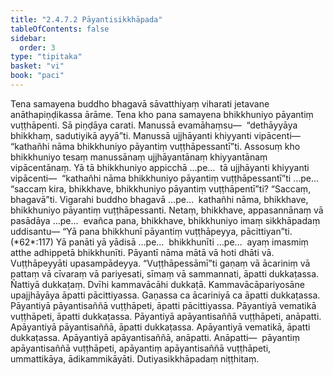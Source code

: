 ```yaml
---
title: "2.4.7.2 Pāyantisikkhāpada"
tableOfContents: false
sidebar:
  order: 3
type: "tipitaka"
basket: "vi"
book: "paci"
---
```



<DynamicBreadcrumb />

<Division number="1072" book="paci" bookNo="2" page="418">

<Paragraph number="3191" book="paci">
Tena samayena buddho bhagavā sāvatthiyaṃ viharati jetavane anāthapiṇḍikassa ārāme. Tena kho pana samayena bhikkhuniyo pāyantiṃ vuṭṭhāpenti. Sā piṇḍāya carati. Manussā evamāhaṃsu—  “dethāyyāya bhikkhaṃ, sadutiyikā ayyā”ti. Manussā ujjhāyanti khiyyanti vipācenti—  “kathañhi nāma bhikkhuniyo pāyantiṃ vuṭṭhāpessantī”ti.
</Paragraph>

<Paragraph number="3192" book="paci">
Assosuṃ kho bhikkhuniyo tesaṃ manussānaṃ ujjhāyantānaṃ khiyyantānaṃ vipācentānaṃ. Yā tā bhikkhuniyo appicchā …pe…  tā ujjhāyanti khiyyanti vipācenti—  “kathañhi nāma bhikkhuniyo pāyantiṃ vuṭṭhāpessantī”ti …pe…  “saccaṃ kira, bhikkhave, bhikkhuniyo pāyantiṃ vuṭṭhāpentī”ti? “Saccaṃ, bhagavā”ti. Vigarahi buddho bhagavā …pe…  kathañhi nāma, bhikkhave, bhikkhuniyo pāyantiṃ vuṭṭhāpessanti. Netaṃ, bhikkhave, appasannānaṃ vā pasādāya …pe…  evañca pana, bhikkhave, bhikkhuniyo imaṃ sikkhāpadaṃ uddisantu—
</Paragraph>

</Division>
<Division number="1073" book="paci" bookNo="2" page="418">

<Paragraph number="3193" book="paci">
<Emphasis>“Yā pana bhikkhunī pāyantiṃ vuṭṭhāpeyya, pācittiyan”</Emphasis>ti. (*62*:<Emphasis>117</Emphasis>)
</Paragraph>

</Division>
<Division number="1074" book="paci" bookNo="2" page="418">

<Paragraph number="3194" book="paci">
<Emphasis>Yā panā</Emphasis>ti yā yādisā …pe…  <Emphasis>bhikkhunī</Emphasis>ti …pe…  ayaṃ imasmiṃ atthe adhippetā bhikkhunīti.
</Paragraph>

<Paragraph number="3195" book="paci">
<Emphasis>Pāyantī</Emphasis> nāma mātā vā hoti dhāti vā.
</Paragraph>

<Paragraph number="3196" book="paci">
<Emphasis>Vuṭṭhāpeyyā</Emphasis>ti upasampādeyya.
</Paragraph>

<Paragraph number="3197" book="paci">
“Vuṭṭhāpessāmī”ti gaṇaṃ vā ācariniṃ vā pattaṃ vā cīvaraṃ vā pariyesati, sīmaṃ vā sammannati, āpatti dukkaṭassa. Ñattiyā dukkaṭaṃ. Dvīhi kammavācāhi dukkaṭā. Kammavācāpariyosāne upajjhāyāya āpatti pācittiyassa. Gaṇassa ca ācariniyā ca āpatti dukkaṭassa.
</Paragraph>

</Division>
<Division number="1075" book="paci" bookNo="2" page="418">

<Paragraph number="3198" book="paci">
Pāyantiyā pāyantisaññā vuṭṭhāpeti, āpatti pācittiyassa. Pāyantiyā vematikā vuṭṭhāpeti, āpatti dukkaṭassa. Pāyantiyā apāyantisaññā vuṭṭhāpeti, anāpatti. Apāyantiyā pāyantisaññā, āpatti dukkaṭassa. Apāyantiyā vematikā, āpatti dukkaṭassa. Apāyantiyā apāyantisaññā, anāpatti.
</Paragraph>

</Division>
<Division number="1076" book="paci" bookNo="2" page="419">

<Paragraph number="3199" book="paci">
Anāpatti—  pāyantiṃ apāyantisaññā vuṭṭhāpeti, apāyantiṃ apāyantisaññā vuṭṭhāpeti, ummattikāya, ādikammikāyāti.

</Paragraph>
</Division>

<Paragraph number="3200" type="center" book="paci">
Dutiyasikkhāpadaṃ niṭṭhitaṃ.
</Paragraph>